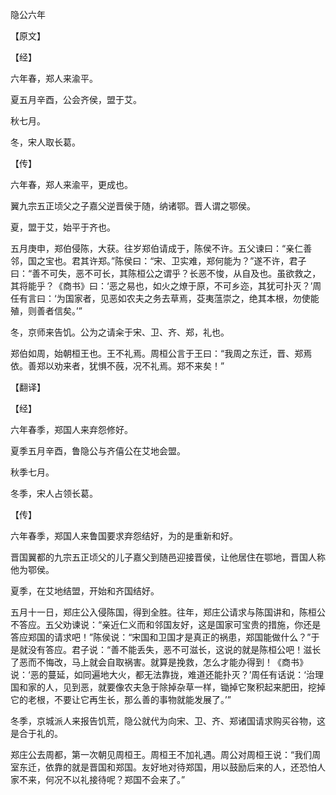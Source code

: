 

隐公六年

【原文】

【经】

六年春，郑人来渝平。

夏五月辛酉，公会齐侯，盟于艾。

秋七月。

冬，宋人取长葛。

【传】

六年春，郑人来渝平，更成也。

翼九宗五正顷父之子嘉父逆晋侯于随，纳诸鄂。晋人谓之鄂侯。

夏，盟于艾，始平于齐也。

五月庚申，郑伯侵陈，大获。往岁郑伯请成于，陈侯不许。五父谏曰：“亲仁善邻，国之宝也。君其许郑。”陈侯曰：“宋、卫实难，郑何能为？”遂不许，君子曰：“善不可失，恶不可长，其陈桓公之谓乎？长恶不悛，从自及也。虽欲救之，其将能乎？《商书》曰：‘恶之易也，如火之燎于原，不可乡迩，其犹可扑灭？’周任有言曰：‘为国家者，见恶如农夫之务去草焉，芟夷蕰崇之，绝其本根，勿使能殖，则善者信矣。’”

冬，京师来告饥。公为之请籴于宋、卫、齐、郑，礼也。

郑伯如周，始朝桓王也。王不礼焉。周桓公言于王曰：“我周之东迁，晋、郑焉依。善郑以劝来者，犹惧不蔇，况不礼焉。郑不来矣！”

【翻译】

【经】

六年春季，郑国人来弃怨修好。

夏季五月辛酉，鲁隐公与齐僖公在艾地会盟。

秋季七月。

冬季，宋人占领长葛。

【传】

六年春季，郑国人来鲁国要求弃怨结好，为的是重新和好。

晋国翼都的九宗五正顷父的儿子嘉父到随邑迎接晋侯，让他居住在鄂地，晋国人称他为鄂侯。

夏季，在艾地结盟，开始和齐国结好。

五月十一日，郑庄公入侵陈国，得到全胜。往年，郑庄公请求与陈国讲和，陈桓公不答应。五父劝谏说：“亲近仁义而和邻国友好，这是国家可宝贵的措施，你还是答应郑国的请求吧！”陈侯说：“宋国和卫国才是真正的祸患，郑国能做什么？”于是就没有答应。君子说：“善不能丢失，恶不可滋长，这说的就是陈桓公吧！滋长了恶而不悔改，马上就会自取祸害。就算是挽救，怎么才能办得到！《商书》说：‘恶的蔓延，如同遍地大火，都无法靠拢，难道还能扑灭？’周任有话说：‘治理国和家的人，见到恶，就要像农夫急于除掉杂草一样，锄掉它聚积起来肥田，挖掉它的老根，不要让它再生长，那么善的事物就能发展了。’”

冬季，京城派人来报告饥荒，隐公就代为向宋、卫、齐、郑诸国请求购买谷物，这是合于礼的。

郑庄公去周都，第一次朝见周桓王。周桓王不加礼遇。周公对周桓王说：“我们周室东迁，依靠的就是晋国和郑国。友好地对待郑国，用以鼓励后来的人，还恐怕人家不来，何况不以礼接待呢？郑国不会来了。”

